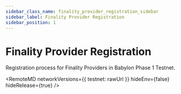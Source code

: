 ```yaml
---
sidebar_class_name: finality_provider_registration_sidebar
sidebar_label: Finality Provider Registration
sidebar_position: 1
---
```


# Finality Provider Registration

Registration process for Finality Providers in Babylon Phase 1 Testnet.



<RemoteMD
  networkVersions={{
    testnet: rawUrl
  }}
  hideEnv={false}
  hideRelease={true}
/>
